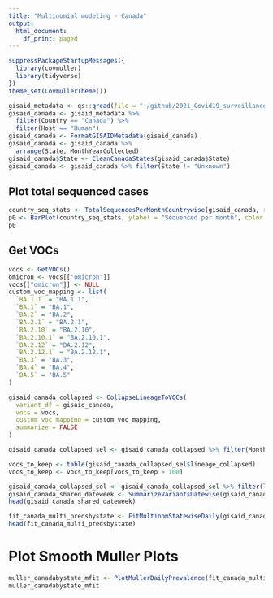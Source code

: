 ```yaml
---
title: "Multinomial modeling - Canada"
output:
  html_document:
    df_print: paged
---
```



```r
suppressPackageStartupMessages({
  library(covmuller)
  library(tidyverse)
})
theme_set(CovmullerTheme())
```

```r
gisaid_metadata <- qs::qread(file = "~/github/2021_Covid19_surveillance/data/all_metadata/metadata_tsv_2022_05_26.qs")
gisaid_canada <- gisaid_metadata %>%
  filter(Country == "Canada") %>%
  filter(Host == "Human")
gisaid_canada <- FormatGISAIDMetadata(gisaid_canada)
gisaid_canada <- gisaid_canada %>%
  arrange(State, MonthYearCollected)
gisaid_canada$State <- CleanCanadaStates(gisaid_canada$State)
gisaid_canada <- gisaid_canada %>% filter(State != "Unknown")
```
## Plot total sequenced cases


```r
country_seq_stats <- TotalSequencesPerMonthCountrywise(gisaid_canada, rename_country_as_state = TRUE)
p0 <- BarPlot(country_seq_stats, ylabel = "Sequenced per month", color = "slateblue1", label_si = TRUE, xangle = 90, title = "Canada")
p0
```

## Get VOCs

```r
vocs <- GetVOCs()
omicron <- vocs[["omicron"]]
vocs[["omicron"]] <- NULL
custom_voc_mapping <- list(
  `BA.1.1` = "BA.1.1",
  `BA.1` = "BA.1",
  `BA.2` = "BA.2",
  `BA.2.1` = "BA.2.1",
  `BA.2.10` = "BA.2.10",
  `BA.2.10.1` = "BA.2.10.1",
  `BA.2.12` = "BA.2.12",
  `BA.2.12.1` = "BA.2.12.1",
  `BA.3` = "BA.3",
  `BA.4` = "BA.4",
  `BA.5` = "BA.5"
)
```


```r
gisaid_canada_collapsed <- CollapseLineageToVOCs(
  variant_df = gisaid_canada,
  vocs = vocs,
  custom_voc_mapping = custom_voc_mapping,
  summarize = FALSE
)

gisaid_canada_collapsed_sel <- gisaid_canada_collapsed %>% filter(MonthYearCollected >= "Nov 2021")

vocs_to_keep <- table(gisaid_canada_collapsed_sel$lineage_collapsed)
vocs_to_keep <- vocs_to_keep[vocs_to_keep > 100]

gisaid_canada_collapsed_sel <- gisaid_canada_collapsed_sel %>% filter(lineage_collapsed %in% names(vocs_to_keep))
gisaid_canada_shared_dateweek <- SummarizeVariantsDatewise(gisaid_canada_collapsed_sel, by_state = TRUE)
head(gisaid_canada_shared_dateweek)
```

```r
fit_canada_multi_predsbystate <- FitMultinomStatewiseDaily(gisaid_canada_shared_dateweek)
head(fit_canada_multi_predsbystate)
```

# Plot Smooth Muller Plots

```r
muller_canadabystate_mfit <- PlotMullerDailyPrevalence(fit_canada_multi_predsbystate, ncol = 3)
muller_canadabystate_mfit
```
